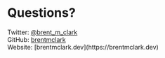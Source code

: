 
<Layout>

# Questions?

<div>
Twitter: <a href="https://twitter.com/Brent_m_Clark">@brent_m_clark</a>
</div>
<div>
GitHub: <a href="https://github.com/brentmclark">brentmclark</a>
</div>
<div>
Website: [brentmclark.dev](https://brentmclark.dev)
</div>

</Layout>